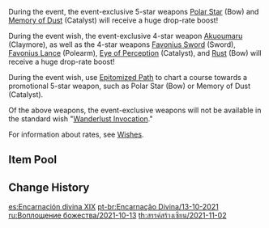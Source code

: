 {{Wish
|name              = Epitome Invocation 2021-10-13
|image             = Epitome Invocation 2021-10-13.png
|type              = Weapon Event
|duration          = event
|time_start        = 2021-10-13 11:00:00
|time_start_offset = GMT+8
|time_end          = 2021-11-02 17:59:00
|link              = https://genshin.hoyoverse.com/en/news/detail/16391
|preceding         = Epitome Invocation/2021-09-21
|alongside         = Farewell of Snezhnaya/2021-10-13
|succeeding        = Epitome Invocation/2021-11-02
}}
During the event, the event-exclusive 5-star weapons [[Polar Star]] (Bow) and [[Memory of Dust]] (Catalyst) will receive a huge drop-rate boost!

During the event wish, the event-exclusive 4-star weapon [[Akuoumaru]] (Claymore), as well as the 4-star weapons [[Favonius Sword]] (Sword), [[Favonius Lance]] (Polearm), [[Eye of Perception]] (Catalyst), and [[Rust]] (Bow) will receive a huge drop-rate boost!

During the event wish, use [[Epitomized Path]] to chart a course towards a promotional 5-star weapon, such as Polar Star (Bow) or Memory of Dust (Catalyst).

Of the above weapons, the event-exclusive weapons will not be available in the standard wish "[[Wanderlust Invocation]]."

For information about rates, see [[Wishes]].

==Item Pool==
{{Wish Pool
|^Polar Star
|^Memory of Dust
|^Akuoumaru
|^Favonius Sword
|^Favonius Lance
|^Eye of Perception
|^Rust
|Amos' Bow
|Aquila Favonia
|Lost Prayer to the Sacred Winds
|Primordial Jade Winged-Spear
|Skyward Atlas
|Skyward Blade
|Skyward Harp
|Skyward Pride
|Skyward Spine
|Wolf's Gravestone
|Barbara
|Beidou
|Bennett
|Chongyun
|Diona
|Fischl
|Kujou Sara
|Ningguang
|Noelle
|Razor
|Rosaria
|Sayu
|Sucrose
|Xiangling
|Xingqiu
|Xinyan
|Yanfei
|Dragon's Bane
|Favonius Codex
|Favonius Greatsword
|Favonius Warbow
|Lion's Roar
|Rainslasher
|Sacrificial Bow
|Sacrificial Fragments
|Sacrificial Greatsword
|Sacrificial Sword
|The Bell
|The Flute
|The Stringless
|The Widsith
|Black Tassel
|Bloodtainted Greatsword
|Cool Steel
|Debate Club
|Emerald Orb
|Ferrous Shadow
|Harbinger of Dawn
|Magic Guide
|Raven Bow
|Sharpshooter's Oath
|Skyrider Sword
|Slingshot
|Thrilling Tales of Dragon Slayers
}}

==Change History==
{{Change History|2.2}}
<!--
==References==
{{Reflist}}-->

[[es:Encarnación divina XIX]]
[[pt-br:Encarnação Divina/13-10-2021]]
[[ru:Воплощение божества/2021-10-13]]
[[th:สรรค์สร้างเซียน/2021-11-02]]
